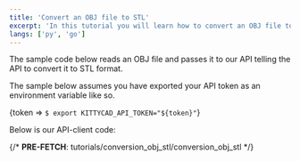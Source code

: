```yaml
---
title: 'Convert an OBJ file to STL'
excerpt: 'In this tutorial you will learn how to convert an OBJ file to STL with our Python or Go API clients.'
langs: ['py', 'go']
---
```


The sample code below reads an OBJ file and passes it to our API telling the API
to convert it to STL format.

The sample below assumes you have exported your API token as an environment
variable like so.

<Token>{token => `$ export KITTYCAD_API_TOKEN="${token}"`}</Token>

Below is our API-client code:

{/* __PRE-FETCH__: tutorials/conversion_obj_stl/conversion_obj_stl */}

<InlineLitterbox
    path="tutorials/conversion_obj_stl/conversion_obj_stl"
    initialExpand
/>
